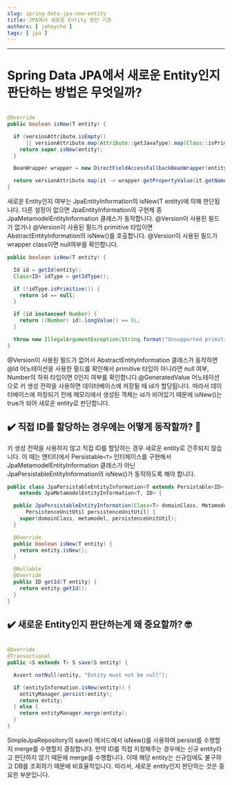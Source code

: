 ```yaml
---
slug: spring-data-jpa-new-entity
title: JPA에서 새로운 Entity 판단 기준
authors: [ johnycho ]
tags: [ jpa ]
---
```


___

# Spring Data JPA에서 새로운 Entity인지 판단하는 방법은 무엇일까?

<!-- truncate -->

```java

@Override
public boolean isNew(T entity) {

  if (versionAttribute.isEmpty()
      || versionAttribute.map(Attribute::getJavaType).map(Class::isPrimitive).orElse(false)) {
    return super.isNew(entity);
  }

  BeanWrapper wrapper = new DirectFieldAccessFallbackBeanWrapper(entity);

  return versionAttribute.map(it -> wrapper.getPropertyValue(it.getName()) == null).orElse(true);
}
```

새로운 Entity인지 여부는 JpaEntityInformation의 isNew(T entity)에 의해 판단됩니다. 다른 설정이 없으면 JpaEntityInformation의
구현체 중 JpaMetamodelEntityInformation 클래스가 동작합니다. @Version이 사용된 필드가 없거나 @Version이 사용된 필드가 primitive
타입이면 AbstractEntityInformation의 isNew()를 호출합니다. @Version이 사용된 필드가 wrapper class이면 null여부를 확인합니다.

```java
public boolean isNew(T entity) {

  Id id = getId(entity);
  Class<ID> idType = getIdType();

  if (!idType.isPrimitive()) {
    return id == null;
  }

  if (id instanceof Number) {
    return ((Number) id).longValue() == 0L;
  }

  throw new IllegalArgumentException(String.format("Unsupported primitive id type %s", idType));
}
```

@Version이 사용된 필드가 없어서 AbstractEntityInformation 클래스가 동작하면 @Id 어노테이션을 사용한 필드를 확인해서 primitive 타입이 아니라면
null 여부, Number의 하위 타입이면 0인지 여부를 확인합니다.@GeneratedValue 어노테이션으로 키 생성 전략을 사용하면 데이터베이스에 저장될 때 id가
할당됩니다. 따라서 데이터베이스에 저장되기 전에 메모리에서 생성된 객체는 id가 비어있기 때문에 isNew()는 true가 되어 새로운 entity로 판단합니다.

## ✔️ 직접 ID를 할당하는 경우에는 어떻게 동작할까? 🤔

키 생성 전략을 사용하지 않고 직접 ID를 할당하는 경우 새로운 entity로 간주되지 않습니다. 이 때는 엔티티에서 Persistable`<T>` 인터페이스를 구현해서
JpaMetamodelEntityInformation 클래스가 아닌 JpaPersistableEntityInformation의 isNew()가 동작하도록 해야 합니다.

```java
public class JpaPersistableEntityInformation<T extends Persistable<ID>, ID>
    extends JpaMetamodelEntityInformation<T, ID> {

  public JpaPersistableEntityInformation(Class<T> domainClass, Metamodel metamodel,
      PersistenceUnitUtil persistenceUnitUtil) {
    super(domainClass, metamodel, persistenceUnitUtil);
  }

  @Override
  public boolean isNew(T entity) {
    return entity.isNew();
  }

  @Nullable
  @Override
  public ID getId(T entity) {
    return entity.getId();
  }
}
```

## ✔️ 새로운 Entity인지 판단하는게 왜 중요할까? 🤓

```java

@Override
@Transactional
public <S extends T> S save(S entity) {

  Assert.notNull(entity, "Entity must not be null");

  if (entityInformation.isNew(entity)) {
    entityManager.persist(entity);
    return entity;
  } else {
    return entityManager.merge(entity);
  }
}
```

SimpleJpaRepository의 save() 메서드에서 isNew()를 사용하여 persist를 수행할지 merge를 수행할지 결정합니다. 만약 ID를 직접 지정해주는
경우에는 신규 entity라고 판단하지 않기 때문에 merge를 수행합니다. 이때 해당 entity는 신규임에도 불구하고 DB를 조회하기 때문에 비효율적입니다. 따라서, 새로운
entity인지 판단하는 것은 중요한 부분입니다.